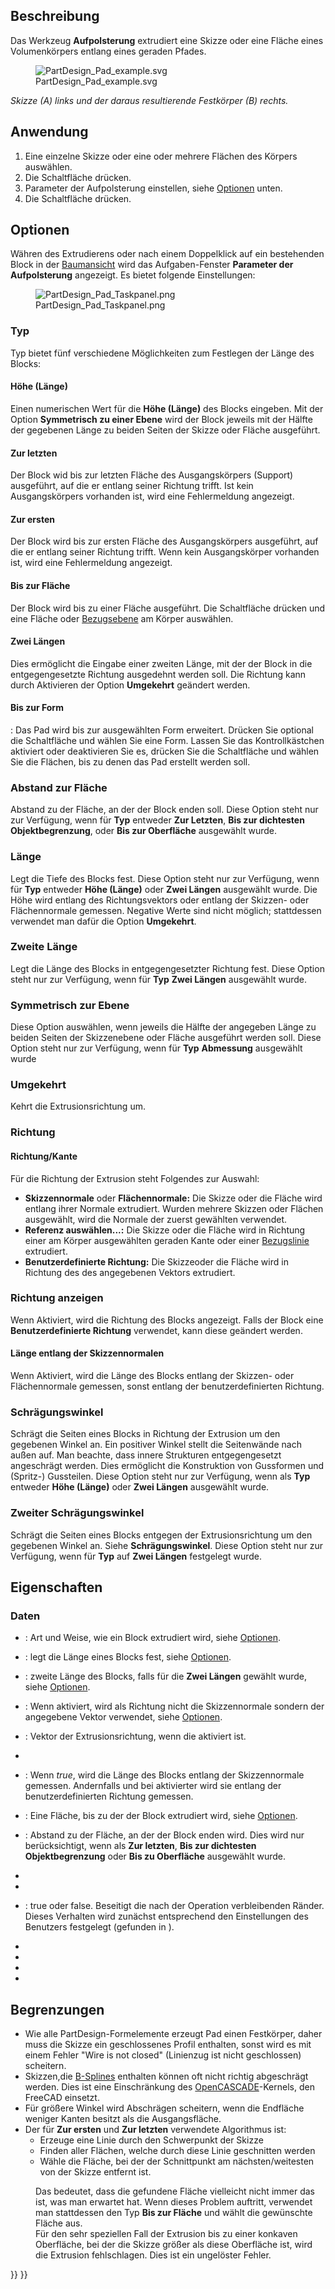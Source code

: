 <languages/>

{{Docnav/de
|[[PartDesign_CoordinateSystem/de|Lokales Koordinatensystem erstellen]]
|[[PartDesign_Revolution/de|Drehteil]]
|[[PartDesign_Workbench/de|PartDesign]]
|IconL=PartDesign_CoordinateSystem.svg
|IconR=PartDesign_Revolution.svg
|IconC=Workbench_PartDesign.svg
}}

{{GuiCommand/de
|Name=PartDesign Pad
|Name/de=PartDesign Aufpolsterung
|MenuLocation=Part Design → Objekt hinzufügen → Aufpolsterung
|Workbenches=[[PartDesign_Workbench/de|PartDesign]]
|SeeAlso=[[PartDesign_Pocket/de|PartDesign Tasche]]
}}

<span id="Description"></span>
==Beschreibung==

Das Werkzeug '''Aufpolsterung''' extrudiert eine Skizze oder eine Fläche eines Volumenkörpers entlang eines geraden Pfades.

[[File:PartDesign Pad example.svg|none]]

''Skizze (A) links und der daraus resultierende Festkörper (B) rechts.''

<span id="Usage"></span>
==Anwendung==

# Eine einzelne Skizze oder eine oder mehrere Flächen des Körpers auswählen.
# Die Schaltfläche {{Button|[[Image:PartDesign_Pad.svg|16px]] [[PartDesign_Pad/de|Aufpolsterung]]}} drücken.
# Parameter der Aufpolsterung einstellen, siehe [[#Optionen|Optionen]] unten.
# Die Schaltfläche {{Button|OK}} drücken.

<span id="Options"></span>
==Optionen==

Währen des Extrudierens oder nach einem Doppelklick auf ein bestehenden Block in der [[Tree_view/de|Baumansicht]] wird das Aufgaben-Fenster '''Parameter der Aufpolsterung''' angezeigt. Es bietet folgende Einstellungen:

[[Image:PartDesign_Pad_Taskpanel.png|frame|left]]

<span id="Type"></span>
=== Typ ===

Typ bietet fünf verschiedene Möglichkeiten zum Festlegen der Länge des Blocks:

<span id="Dimension"></span>
====Höhe (Länge)====

Einen numerischen Wert für die '''Höhe (Länge)''' des Blocks eingeben. Mit der Option '''Symmetrisch zu einer Ebene''' wird der Block jeweils mit der Hälfte der gegebenen Länge zu beiden Seiten der Skizze oder Fläche ausgeführt.

<span id="To_last"></span>
==== Zur letzten ====

Der Block wid bis zur letzten Fläche des Ausgangskörpers (Support) ausgeführt, auf die er entlang seiner Richtung trifft. Ist kein Ausgangskörpers vorhanden ist, wird eine Fehlermeldung angezeigt.

<span id="To_first"></span>
==== Zur ersten ====

Der Block wird bis zur ersten Fläche des Ausgangskörpers ausgeführt, auf die er entlang seiner Richtung trifft. Wenn kein Ausgangskörper vorhanden ist, wird eine Fehlermeldung angezeigt.

<span id="Up_to_face"></span>
==== Bis zur Fläche  ====

Der Block wird bis zu einer Fläche ausgeführt. Die Schaltfläche {{Button|Fläche auswählen}} drücken und eine Fläche oder [[PartDesign_Plane/de|Bezugsebene]] am Körper auswählen.

<span id="Two_dimensions"></span>
====Zwei Längen====

Dies ermöglicht die Eingabe einer zweiten Länge, mit der der Block in die entgegengesetzte Richtung ausgedehnt werden soll. Die Richtung kann durch Aktivieren der Option '''Umgekehrt''' geändert werden.

<span id="Up_to_shape"></span>
====Bis zur Form====

{{Version/de|1.0}}: Das Pad wird bis zur ausgewählten Form erweitert. Drücken Sie optional die Schaltfläche {{Button|Form wählen}} und wählen Sie eine Form. Lassen Sie das Kontrollkästchen {{Button|Alle Flächen auswählen}} aktiviert oder deaktivieren Sie es, drücken Sie die Schaltfläche {{Button|Flächen auswählen}} und wählen Sie die Flächen, bis zu denen das Pad erstellt werden soll.

<span id="Offset_to_face"></span>
===Abstand zur Fläche===

Abstand zu der Fläche, an der der Block enden soll. Diese Option steht nur zur Verfügung, wenn für '''Typ''' entweder '''Zur Letzten''', '''Bis zur dichtesten Objektbegrenzung''',  oder '''Bis zur Oberfläche''' ausgewählt wurde.

<span id="Length"></span>
===Länge===

Legt die Tiefe des Blocks fest. Diese Option steht nur zur Verfügung, wenn für '''Typ''' entweder '''Höhe (Länge)''' oder '''Zwei Längen''' ausgewählt wurde. Die Höhe wird entlang des Richtungsvektors oder entlang der Skizzen- oder Flächennormale gemessen. Negative Werte sind nicht möglich; stattdessen verwendet man dafür die Option '''Umgekehrt'''.

<span id="2nd_length"></span>
===Zweite Länge===

Legt die Länge des Blocks in entgegengesetzter Richtung fest. Diese Option steht nur zur Verfügung, wenn für '''Typ''' '''Zwei Längen''' ausgewählt wurde.

<span id="Symmetric_to_plane"></span>
=== Symmetrisch zur Ebene ===

Diese Option auswählen, wenn jeweils die Hälfte der angegeben Länge zu beiden Seiten der Skizzenebene oder Fläche ausgeführt werden soll. Diese Option steht nur zur Verfügung, wenn für '''Typ''' '''Abmessung''' ausgewählt wurde

<span id="Reversed"></span>
=== Umgekehrt ===

Kehrt die Extrusionsrichtung um.

<span id="Direction"></span>
===Richtung===

<span id="Direction/edge"></span>
==== Richtung/Kante ====

Für die Richtung der Extrusion steht Folgendes zur Auswahl:

* '''Skizzennormale''' oder '''Flächennormale:''' Die Skizze oder die Fläche wird entlang ihrer Normale extrudiert. Wurden mehrere Skizzen oder Flächen ausgewählt, wird die Normale der zuerst gewählten verwendet.
* '''Referenz auswählen...:''' Die Skizze oder die Fläche wird in Richtung einer am Körper ausgewählten geraden Kante oder einer [[PartDesign_Line/de|Bezugslinie]] extrudiert.
* '''Benutzerdefinierte Richtung:''' Die Skizzeoder die Fläche wird in Richtung des des angegebenen Vektors extrudiert.

<span id="Show_direction"></span>
=== Richtung anzeigen === 

Wenn Aktiviert, wird die Richtung des Blocks angezeigt. Falls der Block eine '''Benutzerdefinierte Richtung''' verwendet, kann diese geändert werden.

<span id="Length_along_sketch_normal"></span>
==== Länge entlang der Skizzennormalen ====

Wenn Aktiviert, wird die Länge des Blocks entlang der Skizzen- oder Flächennormale gemessen, sonst entlang der benutzerdefinierten Richtung.

<span id="Taper_angle"></span>
===Schrägungswinkel===

Schrägt die Seiten eines Blocks in Richtung der Extrusion um den gegebenen Winkel an. Ein positiver Winkel stellt die Seitenwände nach außen auf. Man beachte, dass innere Strukturen entgegengesetzt angeschrägt werden. Dies ermöglicht die Konstruktion von Gussformen und (Spritz-) Gussteilen. Diese Option steht nur zur Verfügung, wenn als '''Typ''' entweder '''Höhe (Länge)''' oder '''Zwei Längen''' ausgewählt wurde.

<span id="2nd_taper_angle"></span>
===Zweiter Schrägungswinkel===

Schrägt die Seiten eines Blocks entgegen der Extrusionsrichtung um den gegebenen Winkel an. Siehe '''Schrägungswinkel'''. Diese Option steht nur zur Verfügung, wenn für '''Typ''' auf '''Zwei Längen''' festgelegt wurde.

<span id="Properties"></span>
==Eigenschaften==

<span id="Data"></span>
===Daten===

{{TitleProperty|Pad}}

* {{PropertyData/de|Type|Enumeration}}: Art und Weise, wie ein Block extrudiert wird, siehe [[#Optionen|Optionen]].
* {{PropertyData/de|Length|Length}}: legt die Länge eines Blocks fest, siehe [[#Optionen|Optionen]].
* {{PropertyData/de|Length2|Length}}: zweite Länge des Blocks, falls für die {{PropertyData/de|Type}} '''Zwei Längen''' gewählt wurde, siehe [[#Optionen|Optionen]].
* {{PropertyData/de|Use Custom Vector|Bool}}: Wenn aktiviert, wird als Richtung nicht die Skizzennormale sondern der angegebene Vektor verwendet, siehe [[#Optionen|Optionen]].
* {{PropertyData/de|Direction|Vector}}: Vektor der Extrusionsrichtung, wenn die {{PropertyData/de|Use Custom Vector}} aktiviert ist.
* {{PropertyData/de|Reference Axis|LinkSub}}
* {{PropertyData/de|Along Sketch Normal|Bool}}: Wenn ''true'', wird die Länge des Blocks entlang der Skizzennormale gemessen. Andernfalls und bei aktivierter  {{PropertyData/de|Use Custom Vector}} wird sie entlang der benutzerdefinierten Richtung gemessen.
* {{PropertyData/de|Up To Face|LinkSub}}: Eine Fläche, bis zu der der Block extrudiert wird, siehe [[#Optionen|Optionen]].
* {{PropertyData/de|Offset|Length}}: Abstand zu der Fläche, an der der Block enden wird. Dies wird nur berücksichtigt, wenn als {{PropertyData/de|Type}} '''Zur letzten''', '''Bis zur dichtesten Objektbegrenzung''' oder '''Bis zu Oberfläche''' ausgewählt wurde.
* {{PropertyData/de|Taper Angle|Angle}}
* {{PropertyData/de|Taper Angle2|Angle}}

{{TitleProperty|Part Design}}

* {{PropertyData/de|Refine|Bool}}: true oder false. Beseitigt die nach der Operation verbleibenden Ränder. Dieses Verhalten wird zunächst entsprechend den Einstellungen des Benutzers festgelegt (gefunden in {{MenuCommand|>Einstellungen → Part Design → Allgemein → Modelleinstellungen}}).

{{TitleProperty|Sketch Based}}

* {{PropertyData/de|Profile|LinkSub}}
* {{PropertyData/de|Midplane|Bool}}
* {{PropertyData/de|Reversed|Bool}}
* {{PropertyData/de|Allow Multi Face|Bool}}

<span id="Limitations"></span>
==Begrenzungen==

* Wie alle PartDesign-Formelemente erzeugt Pad einen Festkörper, daher muss die Skizze ein geschlossenes Profil enthalten, sonst wird es mit einem Fehler "Wire is not closed" (Linienzug ist nicht geschlossen) scheitern.
* Skizzen,die [[B-Splines/de|B-Splines]] enthalten können oft nicht richtig abgeschrägt werden. Dies ist eine Einschränkung des [[OpenCASCADE/de|OpenCASCADE]]-Kernels, den FreeCAD einsetzt.
* Für größere Winkel wird Abschrägen scheitern, wenn die Endfläche weniger Kanten besitzt als die Ausgangsfläche.
* Der für '''Zur ersten''' und '''Zur letzten''' verwendete Algorithmus ist:
** Erzeuge eine Linie durch den Schwerpunkt der Skizze
** Finden aller Flächen, welche durch diese Linie geschnitten werden
** Wähle die Fläche, bei der der Schnittpunkt am nächsten/weitesten von der Skizze entfernt ist.
: Das bedeutet, dass die gefundene Fläche vielleicht nicht immer das ist, was man erwartet hat. Wenn dieses Problem auftritt, verwendet man stattdessen den Typ '''Bis zur Fläche''' und wählt die gewünschte Fläche aus.
: Für den sehr speziellen Fall der Extrusion bis zu einer konkaven Oberfläche, bei der die Skizze größer als diese Oberfläche ist, wird die Extrusion fehlschlagen. Dies ist ein ungelöster Fehler.


{{Docnav/de
|[[PartDesign_CoordinateSystem/de|Lokales Koordinatensystem erstellen]]
|[[PartDesign_Revolution/de|Drehteil]]
|[[PartDesign_Workbench/de|PartDesign]]
|IconL=PartDesign_CoordinateSystem.svg
|IconR=PartDesign_Revolution.svg
|IconC=Workbench_PartDesign.svg
}}

{{PartDesign Tools navi{{#translation:}}}}
{{Userdocnavi{{#translation:}}}}